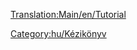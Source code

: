 [[Translation:Main/en/Tutorial]]
{{en/Bilingual box| Hu
| Itt találtok segítséget a játék különböző részeihez.
| ''A Category for Tutorial related pages in Hungarian. Articles that are called by [[Template/hu/Oktatás|Template:Oktatás/Hu]] are automatically placed here.''}}

[[Category:hu/Kézikönyv]]